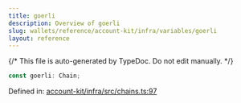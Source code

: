 ```yaml
---
title: goerli
description: Overview of goerli
slug: wallets/reference/account-kit/infra/variables/goerli
layout: reference
---
```


{/* This file is auto-generated by TypeDoc. Do not edit manually. */}

```ts
const goerli: Chain;
```

Defined in: [account-kit/infra/src/chains.ts:97](https://github.com/alchemyplatform/aa-sdk/blob/ad165355d980f9a16dd388088895bfc851df8656/account-kit/infra/src/chains.ts#L97)
